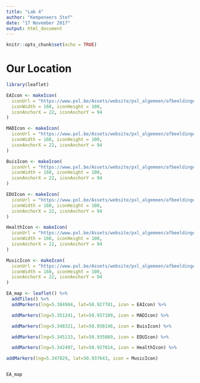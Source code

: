 ---
title: "Lab 4"
author: "Kempeneers Stef"
date: "17 November 2017"
output: html_document
---

```{r setup, include=FALSE}
knitr::opts_chunk$set(echo = TRUE)
```

# Our Location

```{r echo = TRUE, warning=FALSE}
library(leaflet)

EAIcon <- makeIcon(
  iconUrl = "https://www.pxl.be/Assets/website/pxl_algemeen/afbeeldingen/grotere_versie/1314_logo_pxl_tech.png?hid=img;h=50;",
  iconWidth = 160, iconHeight = 100,
  iconAnchorX = 22, iconAnchorY = 94
)

MADIcon <- makeIcon(
  iconUrl = "https://www.pxl.be/Assets/website/pxl_algemeen/afbeeldingen/grotere_versie/1314_logo_pxl_mad.png?hid=img;h=50;",
  iconWidth = 160, iconHeight = 100,
  iconAnchorX = 22, iconAnchorY = 94
)

BuisIcon <- makeIcon(
  iconUrl = "https://www.pxl.be/Assets/website/pxl_algemeen/afbeeldingen/grotere_versie/1314_logo_pxl_business.png?hid=img;h=50;",
  iconWidth = 160, iconHeight = 100,
  iconAnchorX = 22, iconAnchorY = 94
)

EDUIcon <- makeIcon(
  iconUrl = "https://www.pxl.be/Assets/website/pxl_algemeen/afbeeldingen/grotere_versie/1314_logo_pxl_education.png?hid=img;h=50;",
  iconWidth = 160, iconHeight = 100,
  iconAnchorX = 22, iconAnchorY = 94
)

HealthIcon <- makeIcon(
  iconUrl = "https://www.pxl.be/Assets/website/pxl_algemeen/afbeeldingen/grotere_versie/1314_logo_pxl_healthcare.png?hid=img;h=50;",
  iconWidth = 160, iconHeight = 100,
  iconAnchorX = 22, iconAnchorY = 94
)

MusicIcon <- makeIcon(
  iconUrl = "https://www.pxl.be/Assets/website/pxl_algemeen/afbeeldingen/grotere_versie/1314_logo_pxl_music.png?hid=img;h=50;",
  iconWidth = 160, iconHeight = 100,
  iconAnchorX = 22, iconAnchorY = 94
)

EA_map <- leaflet() %>% 
  addTiles() %>%
  addMarkers(lng=5.384984, lat=50.927781, icon = EAIcon) %>%

  addMarkers(lng=5.351241, lat=50.937109, icon = MADIcon) %>%

  addMarkers(lng=5.348321, lat=50.938146, icon = BuisIcon) %>%

  addMarkers(lng=5.345133, lat=50.935089, icon = EDUIcon) %>%

  addMarkers(lng=5.342497, lat=50.927814, icon = HealthIcon) %>%

addMarkers(lng=5.347829, lat=50.937643, icon = MusicIcon)


EA_map

```

